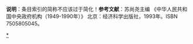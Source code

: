 <noinclude>'''说明'''：条目索引的简称不应该过于简化！</noinclude>{{Navbox
|bodyclass=hlist

|name=1957年中华人民共和国国务院
|title=[[1957年]][[中华人民共和国]][[中华人民共和国国务院|国务院]]
|state={{{state|autocollapse}}}
|image={{中华人民共和国国徽|60}}
|above= [[中华人民共和国国务院秘书厅|国务院秘书厅]]

|group1=[[中华人民共和国国务院组成人员|组成人员]]
|list1=
*[[中华人民共和国国务院总理|总理]]
*[[中华人民共和国国务院副总理|副总理]]
*[[国务院组成部门及其负责人列表|各组成部门负责人]]
*[[中华人民共和国国务院秘书长|国务院秘书长]]

|group2=[[国务院组成部门|组成部门]]
|list2=
*[[中华人民共和国内务部|内务部]]
*[[中华人民共和国外交部|外交部]]
*[[中华人民共和国国防部|国防部]]
*[[中华人民共和国公安部|公安部]]
*[[中华人民共和国司法部|司法部]]
*[[中华人民共和国监察部|监察部]]
*[[中华人民共和国财政部|财政部]]
*[[中华人民共和国粮食部|粮食部]]
*[[中华人民共和国商业部|商业部]]
*[[中华人民共和国对外贸易部|对外贸易部]]
*[[中华人民共和国冶金工业部|冶金工业部]]
*[[中华人民共和国化学工业部|化学工业部]]
*[[中华人民共和国建筑材料工业部|建筑材料工业部]]
*[[中华人民共和国电机制造工业部|电机制造工业部]]
*[[中华人民共和国食品工业部|食品工业部]]
*[[中华人民共和国农垦部|农垦部]]
*[[中华人民共和国森林工业部|森林工业部]]
*[[中华人民共和国水产部|水产部]]
*[[中华人民共和国城市建设部|城市建设部]]
*[[中华人民共和国第一机械工业部|第一机械工业部]]
*[[中央人民政府第二机械工业部|第二机械工业部]]
*[[中华人民共和国核工业部|第三机械工业部]]
*[[中华人民共和国煤炭工业部|煤炭工业部]]
*[[中华人民共和国电力工业部|电力工业部]]
*[[中华人民共和国石油工业部|石油工业部]]
*[[中华人民共和国地质部|地质部]]
*[[中华人民共和国建筑工程部|建筑工程部]]
*[[中华人民共和国纺织工业部|纺织工业部]]
*[[中华人民共和国轻工业部|轻工业部]]
*[[中华人民共和国铁道部|铁道部]]
*[[中华人民共和国交通部|交通部]]
*[[中华人民共和国邮电部|邮电部]]
*[[中华人民共和国农业部|农业部]]
*[[中华人民共和国林业部|林业部]]
*[[中华人民共和国水利部|水利部]]
*[[中华人民共和国劳动部|劳动部]]
*[[中华人民共和国文化部|文化部]]
*[[中华人民共和国高等教育部|高等教育部]]
*[[中华人民共和国教育部|教育部]]
*[[中华人民共和国卫生部|卫生部]]
*[[中华人民共和国国家计划委员会|国家计划委员会]]
*[[中华人民共和国国家经济委员会|国家经济委员会]]
*[[中华人民共和国国家技术委员会|国家技术委员会]]
*[[中华人民共和国国家建设委员会|国家建设委员会]]
*[[中华人民共和国体育运动委员会|国家体育运动委员会]]
*[[中华人民共和国民族事务委员会|民族事务委员会]]
*[[中华人民共和国华侨事务委员会|华侨事务委员会]]

|group3=[[国务院直属机构|直属机构]]
|list3=
*[[中华人民共和国国家统计局|国家统计局]]
* [[中华人民共和国国家计量局|国家计量局]]
* [[中国人民银行]]
*[[中华人民共和国中央手工业管理局|中央手工业管理局]]
*[[中华人民共和国民用航空局|中国民用航空局]]
*[[中国气象局|中央气象局]]
*[[中华人民共和国中央工商行政管理局|中央工商行政管理局]]
*[[新华社|新华通讯社]]
*[[中华人民共和国广播事业局|广播事业局]]
*[[中华人民共和国物资供应总局|物资供应总局]]
*[[中华人民共和国国家测绘总局|国家测绘总局]]
*[[国家语言文字工作委员会|中国文字改革委员会]]
*[[中华人民共和国对外联络文化局|对外联络文化局]]
*[[国家宗教事务局|国务院宗教事务局]]
*[[国务院法制办公室|国务院法制局]]
*[[国务院人事局]]
*[[国家档案局]]
*[[中央机要交通局]]
*[[国务院参事室|参事室]]
*[[国务院外国专家局|外国专家局]]
*[[国务院机关事务管理局]]
*[[中华人民共和国国务院总理办公室|总理办公室]]

|group4=[[国务院办事机构|办公机构]]
|list4=
*[[国务院第一办公室]]
*[[国务院第二办公室]]
*[[国务院第三办公室]]
*[[国务院第四办公室]]
*[[国务院第五办公室]]
*[[国务院第六办公室]]
*[[国务院第七办公室]]
*[[国务院第八办公室]]

|belowstyle=text-align:left;
|below=本年度内组成机构设置的变更情况：撤销：[[国务院出国工人管理局]]。
}}<noinclude>'''参考文献'''：苏尚尧主编 《中华人民共和国中央政府机构（1949-1990年）》 北京：经济科学出版社，1993年。ISBN 7505805045。
[[Category:中华人民共和国国务院历史|*]]</noinclude>
